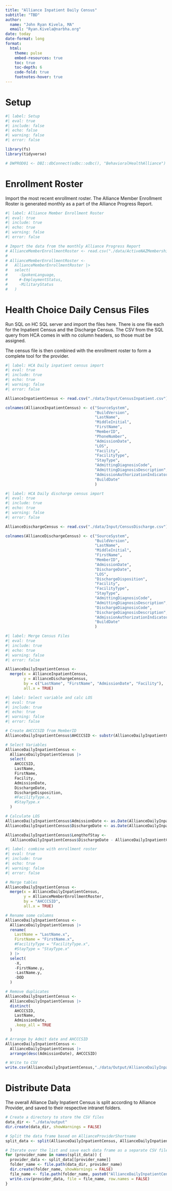 ```yaml
---
title: "Alliance Inpatient Daily Census"
subtitle: "TBD"
author: 
  name: "John Ryan Kivela, MA"
  email: "Ryan.Kivela@narbha.org"
date: today
date-format: long
format:
  html:
    theme: pulse
    embed-resources: true
    toc: true
    toc-depth: 6
    code-fold: true
    footnotes-hover: true
---
```


# Setup

```r
#| label: Setup
#| eval: true
#| include: false
#| echo: false
#| warning: false
#| error: false

library(fs)
library(tidyverse)

# DWPROD01 <- DBI::dbConnect(odbc::odbc(), "BehavioralHealthAlliance")

```

# Enrollment Roster

Import the most recent enrollment roster. The Alliance Member Enrollment Roster is generated monthly as a part of the Alliance Progress Report.

```r
#| label: Alliance Member Enrollment Roster
#| eval: true
#| include: true
#| echo: true
#| warning: false
#| error: false

# Import the data from the monthly Alliance Progress Report
# AllianceMemberEnrollmentRoster <- read.csv("./data/ActiveNAZMembership.csv")
# 
# AllianceMemberEnrollmentRoster <-
#   AllianceMemberEnrollmentRoster |> 
#   select(
#     -SpokenLanguage,
#     #-EmploymentStatus,
#     -MilitaryStatus
#   )

```

# Health Choice Daily Census Files

Run SQL on HC SQL server and import the files here. There is one file each for the Inpatient Census and the Discharge Census. The CSV from the SQL query from HCA comes in with no column headers, so those must be assigned.

The census file is then combined with the enrollment roster to form a complete tool for the provider.

```r
#| label: HCA Daily inpatient census import
#| eval: true
#| include: true
#| echo: true
#| warning: false
#| error: false

AllianceInpatientCensus <- read.csv("./data/Input/CensusInpatient.csv")

colnames(AllianceInpatientCensus) <- c("SourceSystem", 
                                       "BuildVersion", 
                                       "LastName", 
                                       "MiddleInitial",
                                       "FirstName",
                                       "MemberID",
                                       "PhoneNumber",
                                       "AdmissionDate",
                                       "LOS",
                                       "Facility",
                                       "FacilityType",
                                       "StayType",
                                       "AdmittingDiagnosisCode",
                                       "AdmittingDiagnosisDescription",
                                       "AdmissionAuthorizationIndicator",
                                       "BuildDate"
                                       )

```

```r
#| label: HCA Daily discharge census import
#| eval: true
#| include: true
#| echo: true
#| warning: false
#| error: false

AllianceDischargeCensus <- read.csv("./data/Input/CensusDischarge.csv")

colnames(AllianceDischargeCensus) <- c("SourceSystem",
                                       "BuildVersion", 
                                       "LastName",
                                       "MiddleInitial",
                                       "FirstName",
                                       "MemberID",
                                       "AdmissionDate",
                                       "DischargeDate",
                                       "LOS",
                                       "DischargeDisposition",
                                       "Facility",
                                       "FacilityType",
                                       "StayType",
                                       "AdmittingDiagnosisCode",
                                       "AdmittingDiagnosisDescription",
                                       "DischargeDiagnosisCode",
                                       "DischargeDiagnosisDescription",
                                       "AdmissionAuthorizationIndicator",
                                       "BuildDate"
                                       )
```

```r
#| label: Merge Census Files
#| eval: true
#| include: true
#| echo: true
#| warning: false
#| error: false

AllianceDailyInpatientCensus <-
  merge(x = AllianceInpatientCensus,
        y = AllianceDischargeCensus,
        by = c("LastName", "FirstName", "AdmissionDate", "Facility"),
        all.x = TRUE)
```

```r
#| label: Select variable and calc LOS
#| eval: true
#| include: true
#| echo: true
#| warning: false
#| error: false

# Create AHCCCSID from MemberID
AllianceDailyInpatientCensus$AHCCCSID <- substr(AllianceDailyInpatientCensus$MemberID.x, 4, nchar(AllianceDailyInpatientCensus$MemberID.x))

# Select Variables
AllianceDailyInpatientCensus <-
  AllianceDailyInpatientCensus |> 
  select(
    AHCCCSID,
    LastName,
    FirstName,
    Facility,
    AdmissionDate,
    DischargeDate,
    DischargeDisposition,
    #FacilityType.x,
    #StayType.x
  )

# Calculate LOS
AllianceDailyInpatientCensus$AdmissionDate <- as.Date(AllianceDailyInpatientCensus$AdmissionDate)
AllianceDailyInpatientCensus$DischargeDate <- as.Date(AllianceDailyInpatientCensus$DischargeDate)

AllianceDailyInpatientCensus$LengthofStay <-
  (AllianceDailyInpatientCensus$DischargeDate - AllianceDailyInpatientCensus$AdmissionDate)
```

```r
#| label: combine with enrollment roster
#| eval: true
#| include: true
#| echo: true
#| warning: false
#| error: false

# Merge tables
AllianceDailyInpatientCensus <-
  merge(x = AllianceDailyInpatientCensus,
        y = AllianceMemberEnrollmentRoster,
        by = "AHCCCSID",
        all.x = TRUE)

# Rename some columns
AllianceDailyInpatientCensus <-
  AllianceDailyInpatientCensus |> 
  rename(
    LastName = "LastName.x",
    FirstName = "FirstName.x",
    #FacilityType = "FacilityType.x",
    #StayType = "StayType.x"
  ) |> 
  select(
    -X, 
    -FirstName.y,
    -LastName.y,
    -DOD
  )

# Remove duplicates
AllianceDailyInpatientCensus <-
  AllianceDailyInpatientCensus |> 
  distinct(
    AHCCCSID,
    LastName,
    AdmissionDate,
    .keep_all = TRUE
  )

# Arrange by Admit date and AHCCCSID
AllianceDailyInpatientCensus <-
  AllianceDailyInpatientCensus |> 
  arrange(desc(AdmissionDate), AHCCCSID)

# Write to CSV
write.csv(AllianceDailyInpatientCensus,"./data/Output/AllianceDailyInpatientCensus.csv")

```

# Distribute Data

The overall Alliance Daily Inpatient Census is split according to Alliance Provider, and saved to their respective intranet folders.

```r
# Create a directory to store the CSV files
data_dir <- "./data/output"
dir.create(data_dir, showWarnings = FALSE)

# Split the data frame based on AllianceProviderShortname
split_data <- split(AllianceDailyInpatientCensus, AllianceDailyInpatientCensus$BHHShortName)

# Iterate over the list and save each data frame as a separate CSV file in the corresponding folder
for (provider_name in names(split_data)) {
  provider_data <- split_data[[provider_name]]
  folder_name <- file.path(data_dir, provider_name)
  dir.create(folder_name, showWarnings = FALSE)
  file_name <- file.path(folder_name, paste0("AllianceDailyInpatientCensus_", provider_name, ".csv"))
  write.csv(provider_data, file = file_name, row.names = FALSE)
}
```











